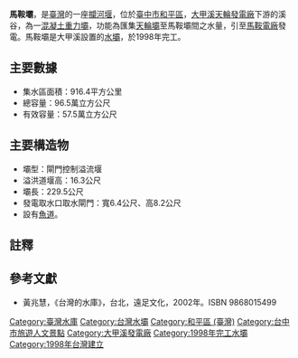 {{Infobox Dam
| name               = 馬鞍壩
| official_name      = 馬鞍壩
| image              = 馬鞍壩.JPG
| image_size         = 300px
| image_caption      = 馬鞍壩
| image_alt          = 馬鞍壩
| location_map       = Taiwan
| location_map_width = 
| location_map_text  = 
| lat_d     = 24
| lat_m     = 11
| lat_s     = 04
| lat_NS    = N
| long_d    = 120
| long_m    = 54
| long_s    = 48
| long_EW   = E
| coordinates_type   = type:landmark
| coordinates_display= inline,title
| coordinates_ref    = 
|crosses             = [[大甲溪|大甲溪]]
| status             = 使用中
| spillways          = 九座固定弧形閘門控制溢流堰
| spillway_type      = Gated overflow, service 
| spillway_capacity  = {{convert|5011|m3/s|cuft/s|abbr=on}}<ref name="馬鞍壩水門操作規定"/>
|reservoir           = 馬鞍壩水庫
| country            = {{ROC}}
|locale              = [[台中市|台中市]][[和平區_(台灣)|和平區]]天輪-{里}-
|constructor         = [[台灣電力公司|台灣電力公司]]
|owner               = [[台灣電力公司|台灣電力公司]]
|developer           = [[台灣電力公司|台灣電力公司]]
|maint               = [[台灣電力公司|台灣電力公司]][[大甲溪發電廠|大甲溪發電廠]]
|length              = {{convert|229.5|m|ft|0|abbr=off}}<ref name="台中市現有水庫壩堰">{{cite web|language=zh-tw|url=http://file.wra.gov.tw/public/PDF/27111065071.pdf|title=台中市現有水庫壩堰|author=|publisher=經濟部水利署|date=2011|accessdate=2013-06-22|archive-url=https://web.archive.org/web/20131226090149/http://file.wra.gov.tw/public/PDF/27111065071.pdf|archive-date=2013-12-26|dead-url=yes}}</ref>
| type               = [[混凝土|混凝土]][[重力壩|重力壩]][[攔河堰|攔河堰]]
|height              = {{convert|23.5|m|ft|0|abbr=off}}<ref name="台中市現有水庫壩堰"/>
|crest_width         = {{convert|4.5|m|ft|0|abbr=off}}<ref name="台中市現有水庫壩堰"/>
|crest_elevation     = {{convert|550|m|ft|0|abbr=off}}
|began               =
|open                = 1998年<ref name="台中市現有水庫壩堰"/>
|cost                = 不詳
|reservoir_capacity  = 33.4萬[[立方公尺|立方公尺]]<ref name="台中市現有水庫壩堰"/>
|active_capacity     = 57.5萬[[立方公尺|立方公尺]]<ref name="台中市現有水庫壩堰"/>
|reservoir_catchment = 916.4[[平方公里|平方公里]]
|reservoir_surface   = 19.9[[公頃|公頃]]<ref name="台中市現有水庫壩堰"/>
|reservoir_elevation = {{convert|547|m|ft|abbr=on}}<ref name="馬鞍壩水門操作規定">{{cite web|language=zh-tw|url=http://wralaw.wra.gov.tw/wralawgip/cp.jsp?lawId=8a8a852d2017dc30012018b20e5f0055|title=馬鞍壩水門操作規定|author=|publisher=經濟部水利署|date=2012年2月16日|accessdate=2013-06-22|archive-date=2016-03-04|archive-url=https://web.archive.org/web/20160304131837/http://wralaw.wra.gov.tw/wralawgip/cp.jsp?lawId=8a8a852d2017dc30012018b20e5f0055|dead-url=no}}</ref>
|bridge_carries      =
|bridge_width        =
|bridge_clearance    =
|bridge_traffic      =
|bridge_toll         = 
|bridge_id           =
|map_cue             =
|map_image_full      =
|map_text            =
|plant_owner         = [[台灣電力公司|台灣電力公司]]
|plant_operator      = [[大甲溪發電廠|大甲溪發電廠]]
| plant_commission   = 1998年
| plant_licence_exp  = 
| plant_decommission = 
| plant_type         = C
|turbines            = 豎軸法蘭西斯水輪發電機2部
|hydraulic_head     = 106.85[[公尺|公尺]]
|installed_capacity = 133.47 [[MW|MW]]
|max_planned_cap    = 
|capacity_factor    = 
|average_annual_gen = 4億度
|net_generation     = 
|website            = 
|as_of              = 2013年6月
}}

'''馬鞍壩'''，是[[臺灣|臺灣]]的一座[[攔河堰|攔河堰]]，位於[[臺中市|臺中市]][[和平區_(台灣)|和平區]]，[[大甲溪|大甲溪]][[天輪發電廠|天輪發電廠]]下游的溪谷，為一[[混凝土|混凝土]][[重力壩|重力壩]]，功能為匯集[[天輪壩|天輪壩]]至馬鞍壩間之水量，引至[[馬鞍電廠|馬鞍電廠]]發電。馬鞍壩是大甲溪設置的[[水壩|水壩]]，於1998年完工。

==主要數據==
*集水區面積：916.4平方公里
*總容量：96.5萬立方公尺
*有效容量：57.5萬立方公尺

==主要構造物==
*壩型：閘門控制溢流堰
*溢洪道堰高：16.3公尺
*壩長：229.5公尺
*發電取水口取水閘門：寬6.4公尺、高8.2公尺
*設有[[魚道|魚道]]。

==註釋==
{{reflist}}

==參考文獻==
{{commons category|Ma'an Dam}}
*黃兆慧，《台灣的水庫》，台北，遠足文化，2002年。ISBN 9868015499

{{大甲溪發電廠}}
{{台灣水庫}}

[[Category:臺灣水庫|Category:臺灣水庫]]
[[Category:台灣水壩|Category:台灣水壩]]
[[Category:和平區_(臺灣)|Category:和平區 (臺灣)]]
[[Category:台中市旅遊人文景點|Category:台中市旅遊人文景點]]
[[Category:大甲溪發電廠|Category:大甲溪發電廠]]
[[Category:1998年完工水壩|Category:1998年完工水壩]]
[[Category:1998年台灣建立|Category:1998年台灣建立]]